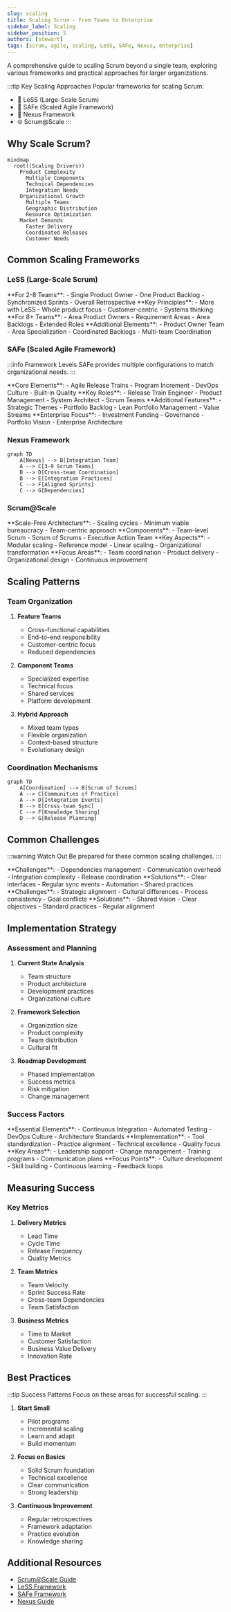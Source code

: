 ```yaml
---
slug: scaling
title: Scaling Scrum - From Teams to Enterprise
sidebar_label: Scaling
sidebar_position: 5
authors: [stewart]
tags: [scrum, agile, scaling, LeSS, SAFe, Nexus, enterprise]
---
```



A comprehensive guide to scaling Scrum beyond a single team, exploring various frameworks and practical approaches for larger organizations.

<!-- truncate -->

:::tip Key Scaling Approaches
Popular frameworks for scaling Scrum:

- 🏢 LeSS (Large-Scale Scrum)
- 🔄 SAFe (Scaled Agile Framework)
- 🔗 Nexus Framework
- 🌐 Scrum@Scale
  :::

## Why Scale Scrum?

```mermaid
mindmap
  root((Scaling Drivers))
    Product Complexity
      Multiple Components
      Technical Dependencies
      Integration Needs
    Organizational Growth
      Multiple Teams
      Geographic Distribution
      Resource Optimization
    Market Demands
      Faster Delivery
      Coordinated Releases
      Customer Needs
```

## Common Scaling Frameworks

### LeSS (Large-Scale Scrum)

<Tabs>
  <TabItem value="basics" label="Basic LeSS" default>
    **For 2-8 Teams**: - Single Product Owner - One Product Backlog -
    Synchronized Sprints - Overall Retrospective **Key Principles**: - More with
    LeSS - Whole product focus - Customer-centric - Systems thinking
  </TabItem>
  <TabItem value="huge" label="LeSS Huge">
    **For 8+ Teams**: - Area Product Owners - Requirement Areas - Area Backlogs
    - Extended Roles **Additional Elements**: - Product Owner Team - Area
    Specialization - Coordinated Backlogs - Multi-team Coordination
  </TabItem>
</Tabs>

### SAFe (Scaled Agile Framework)

:::info Framework Levels
SAFe provides multiple configurations to match organizational needs.
:::

<Tabs>
  <TabItem value="essential" label="Essential SAFe" default>
    **Core Elements**: - Agile Release Trains - Program Increment - DevOps
    Culture - Built-in Quality **Key Roles**: - Release Train Engineer - Product
    Management - System Architect - Scrum Teams
  </TabItem>
  <TabItem value="portfolio" label="Portfolio SAFe">
    **Additional Features**: - Strategic Themes - Portfolio Backlog - Lean
    Portfolio Management - Value Streams **Enterprise Focus**: - Investment
    Funding - Governance - Portfolio Vision - Enterprise Architecture
  </TabItem>
</Tabs>

### Nexus Framework

```mermaid
graph TD
    A[Nexus] --> B[Integration Team]
    A --> C[3-9 Scrum Teams]
    B --> D[Cross-team Coordination]
    B --> E[Integration Practices]
    C --> F[Aligned Sprints]
    C --> G[Dependencies]
```

### Scrum@Scale

<Tabs>
  <TabItem value="structure" label="Framework Structure" default>
    **Scale-Free Architecture**: - Scaling cycles - Minimum viable bureaucracy -
    Team-centric approach **Components**: - Team-level Scrum - Scrum of Scrums -
    Executive Action Team
  </TabItem>
  <TabItem value="implementation" label="Implementation">
    **Key Aspects**: - Modular scaling - Reference model - Linear scaling -
    Organizational transformation **Focus Areas**: - Team coordination - Product
    delivery - Organizational design - Continuous improvement
  </TabItem>
</Tabs>

## Scaling Patterns

### Team Organization

1. **Feature Teams**

   - Cross-functional capabilities
   - End-to-end responsibility
   - Customer-centric focus
   - Reduced dependencies

2. **Component Teams**

   - Specialized expertise
   - Technical focus
   - Shared services
   - Platform development

3. **Hybrid Approach**
   - Mixed team types
   - Flexible organization
   - Context-based structure
   - Evolutionary design

### Coordination Mechanisms

```mermaid
graph TD
    A[Coordination] --> B[Scrum of Scrums]
    A --> C[Communities of Practice]
    A --> D[Integration Events]
    B --> E[Cross-team Sync]
    C --> F[Knowledge Sharing]
    D --> G[Release Planning]
```

## Common Challenges

:::warning Watch Out
Be prepared for these common scaling challenges.
:::

<Tabs>
  <TabItem value="coordination" label="Coordination Issues" default>
    **Challenges**: - Dependencies management - Communication overhead -
    Integration complexity - Release coordination **Solutions**: - Clear
    interfaces - Regular sync events - Automation - Shared practices
  </TabItem>
  <TabItem value="alignment" label="Organizational Alignment">
    **Challenges**: - Strategic alignment - Cultural differences - Process
    consistency - Goal conflicts **Solutions**: - Shared vision - Clear
    objectives - Standard practices - Regular alignment
  </TabItem>
</Tabs>

## Implementation Strategy

### Assessment and Planning

1. **Current State Analysis**

   - Team structure
   - Product architecture
   - Development practices
   - Organizational culture

2. **Framework Selection**

   - Organization size
   - Product complexity
   - Team distribution
   - Cultural fit

3. **Roadmap Development**
   - Phased implementation
   - Success metrics
   - Risk mitigation
   - Change management

### Success Factors

<Tabs>
  <TabItem value="technical" label="Technical Practices" default>
    **Essential Elements**: - Continuous Integration - Automated Testing -
    DevOps Culture - Architecture Standards **Implementation**: - Tool
    standardization - Practice alignment - Technical excellence - Quality focus
  </TabItem>
  <TabItem value="organizational" label="Organizational Practices">
    **Key Areas**: - Leadership support - Change management - Training programs
    - Communication plans **Focus Points**: - Culture development - Skill
    building - Continuous learning - Feedback loops
  </TabItem>
</Tabs>

## Measuring Success

### Key Metrics

1. **Delivery Metrics**

   - Lead Time
   - Cycle Time
   - Release Frequency
   - Quality Metrics

2. **Team Metrics**

   - Team Velocity
   - Sprint Success Rate
   - Cross-team Dependencies
   - Team Satisfaction

3. **Business Metrics**
   - Time to Market
   - Customer Satisfaction
   - Business Value Delivery
   - Innovation Rate

## Best Practices

:::tip Success Patterns
Focus on these areas for successful scaling.
:::

1. **Start Small**

   - Pilot programs
   - Incremental scaling
   - Learn and adapt
   - Build momentum

2. **Focus on Basics**

   - Solid Scrum foundation
   - Technical excellence
   - Clear communication
   - Strong leadership

3. **Continuous Improvement**
   - Regular retrospectives
   - Framework adaptation
   - Practice evolution
   - Knowledge sharing

## Additional Resources

- [Scrum@Scale Guide](https://www.scrumatscale.com/scrum-at-scale-guide/)
- [LeSS Framework](https://less.works/)
- [SAFe Framework](https://www.scaledagileframework.com/)
- [Nexus Guide](https://www.scrum.org/resources/nexus-guide)
